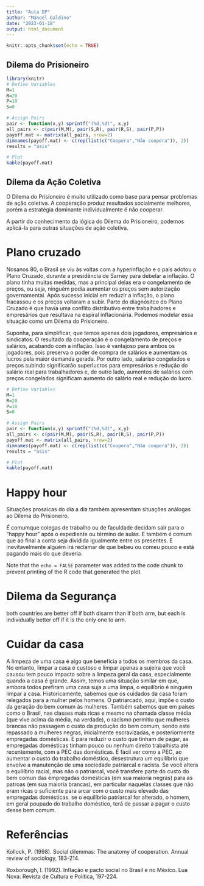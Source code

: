 ```yaml
---
title: "Aula DP"
author: "Manoel Galdino"
date: "2023-01-18"
output: html_document
---
```


```r
knitr::opts_chunk$set(echo = TRUE)
```

## Dilema do Prisioneiro



```r
library(knitr)
# Define Variables
M=1
R=20
P=10
S=0

# Assign Pairs
pair <- function(x,y) sprintf("(%d,%d)", x,y)
all_pairs <- c(pair(M,M), pair(S,R), pair(R,S), pair(P,P))
payoff.mat <- matrix(all_pairs, nrow=2)
dimnames(payoff.mat) <- c(rep(list(c("Coopera","Não coopera")), 2))
results = "asis"

# Plot 
kable(payoff.mat)

```

## Dilema da Ação Coletiva

O Dilema do Prisioneiro é muito utilizado como base para pensar problemas de ação coletiva. A cooperação produz resultados socialmente melhores, porém a estratégia dominante individualmente é não cooperar.

A partir do conhecimento da lógica do Dilema do Prisioneiro, podemos aplicá-la para outras situações de ação coletiva.

# Plano cruzado

Nosanos 80, o Brasil se viu às voltas com a hyperinflação e o país adotou o Plano Cruzado, durante a presidência de Sarney para debelar a inflação. O plano tinha muitas medidas, mas a principal delas era o congelamento de preços, ou seja, ninguém podia aumentar os preços sem autorização governamental. Após sucesso inicial em reduzir a inflação, o plano fracassou e os preços voltaram a subir. Parte do diagnósitco do Plano Cruzado é que havia uma conflito distributivo entre trabalhadores e empresários que resultava na espiral inflacionária. Podemos modelar essa situação como um Dilema do Prisioneiro.

Suponha, para simplificar, que temos apenas dois jogadores, empresários e sindicatos. O resultado da cooperação é o congelamento de preços e salários, acabando com a inflação. Isso é vantajoso para ambos os jogadores, pois preserva o poder de compra de salários e aumentam os lucros pela maior demanda gerada. Por outro lado, saláriso congelados e preços subindo significarão superlucros para empresários e redução do salário real para trabalhadores e, de outro lado, aumentos de salários com preços congelados significam aumento do salário real e redução do lucro.


```r
# Define Variables
M=1
R=20
P=10
S=0

# Assign Pairs
pair <- function(x,y) sprintf("(%d,%d)", x,y)
all_pairs <- c(pair(M,M), pair(S,R), pair(R,S), pair(P,P))
payoff.mat <- matrix(all_pairs, nrow=2)
dimnames(payoff.mat) <- c(rep(list(c("Coopera","Não coopera")), 2))
results = "asis"

# Plot 
kable(payoff.mat)

```

# Happy hour
Situações prosaicas do dia a dia também apresentam situações análogas ao Dilema do Prisioneiro.

É comumque colegas de trabalho ou de faculdade decidam sair para o "happy hour" após o expediente ou término de aulas. E também é comum que ao final a conta seja dividida igualmente entre os presentes. E inevitavelmente alguém irá reclamar de que bebeu ou comeu pouco e está pagando mais do que deveria.

Note that the `echo = FALSE` parameter was added to the code chunk to prevent printing of the R code that generated the plot.

# Dilema da Segurança

both countries are better off if both disarm than if both arm, but
each is individually better off if it is the only one to arm.

# Cuidar da casa

A limpeza de uma casa é algo que benefícia a todos os membros da casa. No entanto, limpar a casa é custoso e limpar apenas a sujeira que você causou tem pouco impacto sobre a limpeza geral da casa, especialmente quando a casa é grande. Assim, temos uma situação similar em que, embora todos prefiram uma casa suja a uma limpa, o equilíbrio é ninguém limpar a casa. Historicamente, sabemos que os cuidados da casa foram relegados para a mulher pelos homens. O patriarcado, aqui, impôe o custo da geração do bem comum às mulheres. Também sabemos que em países como o Brasil, nas classes mais ricas e mesmo na chamada classe média (que vive acima da média, na verdade), o racismo permitiu que mulheres brancas não passagem o custo da produção do bem comum, sendo este repassado a mulheres negras, inicialmente escravizadas, e posteriormente empregadas domésticas. E para reduzir o custo que tinham de pagar, as empregadas domésticas tinham pouco ou nenhum direito trabalhista até recentemente, com a PEC das domésticas. É fácil ver como a PEC, ao aumentar o custo do trabalho doméstico, desestrutura um equilíbrio que envolve a manutenção de uma sociedade patriarcal e racista. Se você altera o equilíbrio racial, mas não o patriarcal, você transfere parte do custo do bem comun das empregadas domésticas (em sua maioria negras) para as patroas (em sua maioria brancas), em particular naquelas classes que não eram ricas o suficiente para arcar com o custo mais elevado das empregadas domésticas. se o equilíbrio patriarcal for alterado, o homem, em geral poupado do trabalho doméstico, terá de passar a pagar o custo desse bem comum.


# Referências

Kollock, P. (1998). Social dilemmas: The anatomy of cooperation. Annual review of sociology, 183-214.

Roxborough, I. (1992). Inflação e pacto social no Brasil e no México. Lua Nova: Revista de Cultura e Política, 197-224.